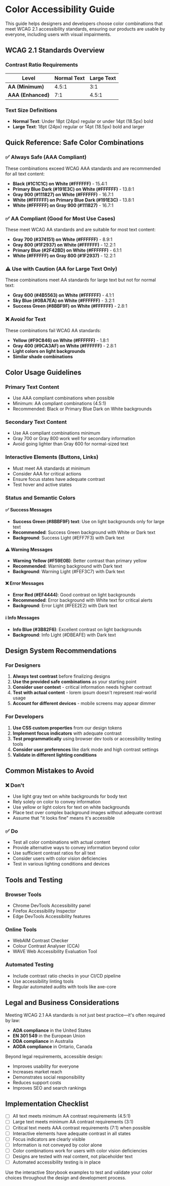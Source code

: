 
<Meta title="Design System/Color Accessibility Guide" />

# Color Accessibility Guide

This guide helps designers and developers choose color combinations that meet WCAG 2.1 accessibility standards, ensuring our products are usable by everyone, including users with visual impairments.

## WCAG 2.1 Standards Overview

### Contrast Ratio Requirements

| Level | Normal Text | Large Text |
|-------|-------------|------------|
| **AA (Minimum)** | 4.5:1 | 3:1 |
| **AAA (Enhanced)** | 7:1 | 4.5:1 |

### Text Size Definitions
- **Normal Text**: Under 18pt (24px) regular or under 14pt (18.5px) bold
- **Large Text**: 18pt (24px) regular or 14pt (18.5px) bold and larger

## Quick Reference: Safe Color Combinations

### ✅ Always Safe (AAA Compliant)
These combinations exceed WCAG AAA standards and are recommended for all text content:

- **Black (#1C1C1C) on White (#FFFFFF)** - 15.4:1
- **Primary Blue Dark (#191E3C) on White (#FFFFFF)** - 13.8:1
- **Gray 900 (#111827) on White (#FFFFFF)** - 16.7:1
- **White (#FFFFFF) on Primary Blue Dark (#191E3C)** - 13.8:1
- **White (#FFFFFF) on Gray 900 (#111827)** - 16.7:1

### ✅ AA Compliant (Good for Most Use Cases)
These meet WCAG AA standards and are suitable for most text content:

- **Gray 700 (#374151) on White (#FFFFFF)** - 8.9:1
- **Gray 800 (#1F2937) on White (#FFFFFF)** - 12.2:1
- **Primary Blue (#2F42BD) on White (#FFFFFF)** - 6.1:1
- **White (#FFFFFF) on Gray 800 (#1F2937)** - 12.2:1

### ⚠️ Use with Caution (AA for Large Text Only)
These combinations meet AA standards for large text but not for normal text:

- **Gray 600 (#4B5563) on White (#FFFFFF)** - 4.1:1
- **Sky Blue (#0BA7EA) on White (#FFFFFF)** - 3.2:1
- **Success Green (#8BBF9F) on White (#FFFFFF)** - 2.8:1

### ❌ Avoid for Text
These combinations fail WCAG AA standards:

- **Yellow (#F9C846) on White (#FFFFFF)** - 1.8:1
- **Gray 400 (#9CA3AF) on White (#FFFFFF)** - 2.8:1
- **Light colors on light backgrounds**
- **Similar shade combinations**

## Color Usage Guidelines

### Primary Text Content
- Use AAA compliant combinations when possible
- Minimum: AA compliant combinations (4.5:1)
- Recommended: Black or Primary Blue Dark on White backgrounds

### Secondary Text Content
- Use AA compliant combinations minimum
- Gray 700 or Gray 800 work well for secondary information
- Avoid going lighter than Gray 600 for normal-sized text

### Interactive Elements (Buttons, Links)
- Must meet AA standards at minimum
- Consider AAA for critical actions
- Ensure focus states have adequate contrast
- Test hover and active states

### Status and Semantic Colors

#### ✅ Success Messages
- **Success Green (#8BBF9F) text**: Use on light backgrounds only for large text
- **Recommended**: Success Green background with White or Dark text
- **Background**: Success Light (#EFF7F3) with Dark text

#### ⚠️ Warning Messages  
- **Warning Yellow (#F59E0B)**: Better contrast than primary yellow
- **Recommended**: Warning background with Dark text
- **Background**: Warning Light (#FEF3C7) with Dark text

#### ❌ Error Messages
- **Error Red (#EF4444)**: Good contrast on light backgrounds
- **Recommended**: Error background with White text for critical alerts
- **Background**: Error Light (#FEE2E2) with Dark text

#### ℹ️ Info Messages
- **Info Blue (#3B82F6)**: Excellent contrast on light backgrounds  
- **Background**: Info Light (#DBEAFE) with Dark text

## Design System Recommendations

### For Designers

1. **Always test contrast** before finalizing designs
2. **Use the provided safe combinations** as your starting point
3. **Consider user context** - critical information needs higher contrast
4. **Test with actual content** - lorem ipsum doesn't represent real-world usage
5. **Account for different devices** - mobile screens may appear dimmer

### For Developers

1. **Use CSS custom properties** from our design tokens
2. **Implement focus indicators** with adequate contrast
3. **Test programmatically** using browser dev tools or accessibility testing tools
4. **Consider user preferences** like dark mode and high contrast settings
5. **Validate in different lighting conditions**

## Common Mistakes to Avoid

### ❌ Don't
- Use light gray text on white backgrounds for body text
- Rely solely on color to convey information
- Use yellow or light colors for text on white backgrounds
- Place text over complex background images without adequate contrast
- Assume that "it looks fine" means it's accessible

### ✅ Do  
- Test all color combinations with actual content
- Provide alternative ways to convey information beyond color
- Use sufficient contrast ratios for all text
- Consider users with color vision deficiencies
- Test in various lighting conditions and devices

## Tools and Testing

### Browser Tools
- Chrome DevTools Accessibility panel
- Firefox Accessibility Inspector
- Edge DevTools Accessibility features

### Online Tools
- WebAIM Contrast Checker
- Colour Contrast Analyser (CCA)
- WAVE Web Accessibility Evaluation Tool

### Automated Testing
- Include contrast ratio checks in your CI/CD pipeline
- Use accessibility linting tools
- Regular automated audits with tools like axe-core

## Legal and Business Considerations

Meeting WCAG 2.1 AA standards is not just best practice—it's often required by law:

- **ADA compliance** in the United States
- **EN 301 549** in the European Union  
- **DDA compliance** in Australia
- **AODA compliance** in Ontario, Canada

Beyond legal requirements, accessible design:
- Improves usability for everyone
- Increases market reach
- Demonstrates social responsibility
- Reduces support costs
- Improves SEO and search rankings

## Implementation Checklist

- [ ] All text meets minimum AA contrast requirements (4.5:1)
- [ ] Large text meets minimum AA contrast requirements (3:1)
- [ ] Critical text meets AAA contrast requirements (7:1) when possible
- [ ] Interactive elements have adequate contrast in all states
- [ ] Focus indicators are clearly visible
- [ ] Information is not conveyed by color alone
- [ ] Color combinations work for users with color vision deficiencies
- [ ] Designs are tested with real content, not placeholder text
- [ ] Automated accessibility testing is in place

Use the interactive Storybook examples to test and validate your color choices throughout the design and development process.
